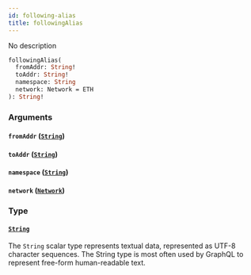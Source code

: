 ```yaml
---
id: following-alias
title: followingAlias
---
```



No description

```graphql
followingAlias(
  fromAddr: String!
  toAddr: String!
  namespace: String
  network: Network = ETH
): String!
```


### Arguments

#### `fromAddr` ([`String`](/cyberconnect-api/reference/scalars/string))




#### `toAddr` ([`String`](/cyberconnect-api/reference/scalars/string))




#### `namespace` ([`String`](/cyberconnect-api/reference/scalars/string))




#### `network` ([`Network`](/cyberconnect-api/reference/enums/network))




### Type

#### [`String`](/cyberconnect-api/reference/scalars/string) 

The `String` scalar type represents textual data, represented as UTF-8 character sequences. The String type is most often used by GraphQL to represent free-form human-readable text.





